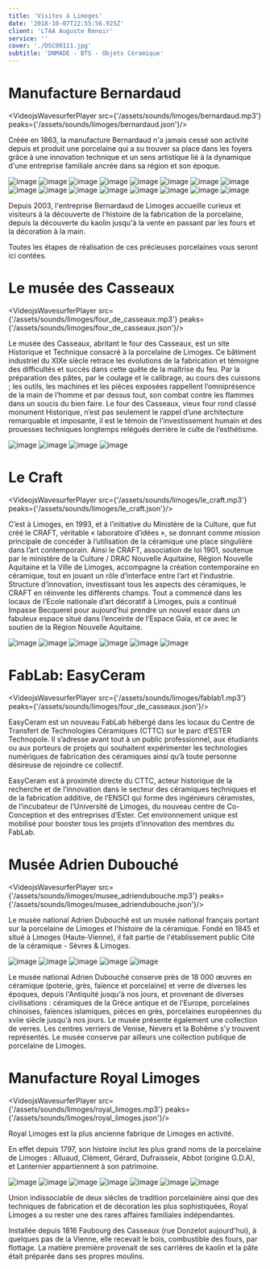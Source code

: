 ```yaml
---
title: 'Visites à Limoges'
date: '2018-10-07T22:55:56.925Z'
client: 'LTAA Auguste Renoir'
service: ''
cover: './DSC00111.jpg'
subtitle: 'DNMADE - BTS - Objets Céramique'
---
```



# Manufacture Bernardaud

<VideojsWavesurferPlayer src={'/assets/sounds/limoges/bernardaud.mp3'} peaks={'/assets/sounds/limoges/bernardaud.json'}/>

Créée en 1863, la manufacture Bernardaud n'a jamais cessé son activité depuis et produit une porcelaine qui a su trouver sa place dans les foyers grâce à une innovation technique et un sens artistique lié à la dynamique d'une entreprise familiale ancrée dans sa région et son époque.

![image](DSC09826.jpg)
![image](DSC09843.jpg)
![image](DSC09849.jpg)
![image](DSC09851.jpg)
![image](DSC09855.jpg)
![image](DSC09861.jpg)
![image](DSC09866.jpg)
![image](DSC09885.jpg)
![image](DSC09896.jpg)
![image](DSC09901.jpg)
![image](DSC09903.jpg)
![image](DSC09905.jpg)
![image](DSC09964.jpg)
![image](DSC09969.jpg)
![image](DSC09972.jpg)
![image](DSC09976.jpg)

Depuis 2003, l'entreprise Bernardaud de Limoges accueille curieux et visiteurs à la découverte de l'histoire de la fabrication de la porcelaine, depuis la découverte du kaolin jusqu'à la vente en passant par les fours et la décoration à la main.

Toutes les étapes de réalisation de ces précieuses porcelaines vous seront ici contées.

# Le musée des Casseaux

<VideojsWavesurferPlayer src={'/assets/sounds/limoges/four_de_casseaux.mp3'} peaks={'/assets/sounds/limoges/four_de_casseaux.json'}/>

Le musée des Casseaux, abritant le four des Casseaux, est un site Historique et Technique consacré à la porcelaine de Limoges. Ce bâtiment industriel du XIXe siècle retrace les évolutions de la fabrication et témoigne des difficultés et succès dans cette quête de la maîtrise du feu.  Par la préparation des pâtes, par le coulage et le calibrage, au cours des cuissons ; les outils, les machines et les pièces exposées rappellent l’omniprésence de la main de l’homme et par dessus tout, son combat contre les flammes dans un soucis du bien faire. Le four des Casseaux, vieux four rond classé monument Historique, n’est pas seulement le rappel d’une architecture remarquable et imposante, il est le témoin de l’investissement humain et des prouesses techniques longtemps relégués derrière le culte de l’esthétisme.

![image](musee/DSC00021.jpg)
![image](musee/DSC00027.jpg)
![image](musee/DSC00066.jpg)
![image](musee/DSC00080.jpg)

# Le Craft

<VideojsWavesurferPlayer src={'/assets/sounds/limoges/le_craft.mp3'} peaks={'/assets/sounds/limoges/le_craft.json'}/>

C’est à Limoges, en 1993, et à l’initiative du Ministère de la Culture, que fut créé le CRAFT, véritable « laboratoire d’idées », se donnant comme mission principale de concéder à l’utilisation de la céramique une place singulière dans lʼart contemporain. Ainsi le CRAFT, association de loi 1901, soutenue par le ministère de la Culture / DRAC Nouvelle Aquitaine, Région Nouvelle Aquitaine et la Ville de Limoges, accompagne la création contemporaine en céramique, tout en jouant un rôle d’interface entre l’art et l’industrie. Structure d’innovation, investissant tous les aspects des céramiques, le CRAFT en réinvente les différents champs. Tout a commencé dans les locaux de l’Ecole nationale d’art décoratif à Limoges, puis a continué Impasse Becquerel pour aujourd’hui prendre un nouvel essor dans un fabuleux espace situé dans l’enceinte de l’Espace Gaïa, et ce avec le soutien de la Région Nouvelle Aquitaine.

![image](craft/DSC00124.jpg)
![image](craft/DSC00128.jpg)
![image](craft/IMG_20181113_092742.jpg)
![image](craft/IMG_20181113_095347.jpg)
![image](craft/IMG_20181113_095453.jpg)
![image](craft/IMG_20181113_100019.jpg)


# FabLab: EasyCeram

<VideojsWavesurferPlayer src={'/assets/sounds/limoges/fablab1.mp3'} peaks={'/assets/sounds/limoges/four_de_casseaux.json'}/>

EasyCeram est un nouveau FabLab hébergé dans les locaux du Centre de Transfert de Technologies Céramiques (CTTC) sur le parc d’ESTER Technopole. Il s’adresse avant tout à un public professionnel, aux étudiants ou aux porteurs de projets qui souhaitent expérimenter les technologies numériques de fabrication des céramiques ainsi qu’à toute personne désireuse de rejoindre ce collectif.

EasyCeram est à proximité directe du CTTC, acteur historique de la recherche et de l’innovation dans le secteur des céramiques techniques et de la fabrication additive, de l’ENSCI qui forme des ingénieurs céramistes, de l’incubateur de l’Université de Limoges, du nouveau centre de Co-Conception et des entreprises d’Ester. Cet environnement unique est mobilisé pour booster tous les projets d’innovation des membres du FabLab.

# Musée Adrien Dubouché

<VideojsWavesurferPlayer src={'/assets/sounds/limoges/musee_adriendubouche.mp3'} peaks={'/assets/sounds/limoges/musee_adriendubouche.json'}/>

Le musée national Adrien Dubouché est un musée national français portant sur la porcelaine de Limoges et l'histoire de la céramique. Fondé en 1845 et situé à Limoges (Haute-Vienne), il fait partie de l'établissement public Cité de la céramique - Sèvres & Limoges.

![image](musee/DSC00021.jpg)
![image](musee/DSC00027.jpg)
![image](musee/DSC00066.jpg)
![image](musee/DSC00080.jpg)
![image](musee/DSC09762.jpg)

Le musée national Adrien Dubouché conserve près de 18 000 œuvres en céramique (poterie, grès, faïence et porcelaine) et verre de diverses les époques, depuis l'Antiquité jusqu'à nos jours, et provenant de diverses civilisations : céramiques de la Grèce antique et de l'Europe, porcelaines chinoises, faïences islamiques, pièces en grès, porcelaines européennes du xviie siècle jusqu'à nos jours. Le musée présente également une collection de verres. Les centres verriers de Venise, Nevers et la Bohême s'y trouvent représentés. Le musée conserve par ailleurs une collection publique de porcelaine de Limoges.

# Manufacture Royal Limoges

<VideojsWavesurferPlayer src={'/assets/sounds/limoges/royal_limoges.mp3'} peaks={'/assets/sounds/limoges/royal_limoges.json'}/>

Royal Limoges est la plus ancienne fabrique de Limoges en activité.

En effet depuis 1797, son histoire inclut les plus grand noms de la porcelaine de Limoges : Alluaud, Clèment, Gérard, Dufraisseix, Abbot (origine G.D.A), et Lanternier appartiennent à son patrimoine.

![image](royal/DSC00153.jpg)
![image](royal/DSC00155.jpg)
![image](royal/IMG_20181113_133502.jpg)
![image](royal/IMG_20181113_140112.jpg)
![image](royal/IMG_20181113_142623.jpg)
![image](royal/IMG_20181113_142915.jpg)
![image](royal/IMG_20181113_143933.jpg)

Union indissociable de deux siècles de tradition porcelainière ainsi que des techniques de fabrication et de décoration les plus sophistiquées, Royal Limoges a su rester une des rares affaires familiales indépendantes.

Installée depuis 1816 Faubourg des Casseaux (rue Donzelot aujourd'hui), à quelques pas de la Vienne, elle recevait le bois, combustible des fours, par flottage. La matière première provenait de ses carrières de kaolin et la pâte était préparée dans ses propres moulins.
